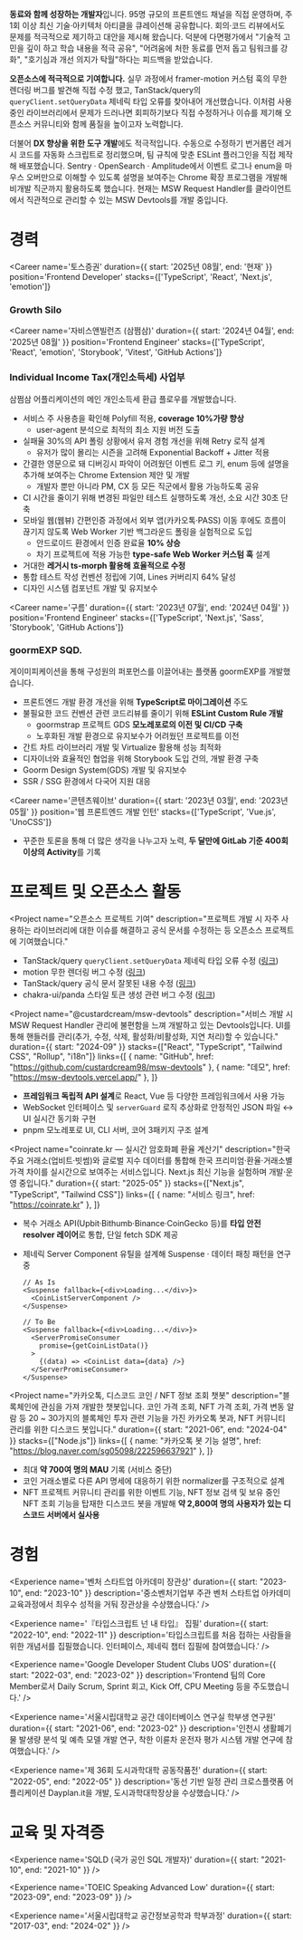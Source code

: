 <section aria-label='자기소개'>

**동료와 함께 성장하는 개발자**입니다. 95명 규모의 프론트엔드 채널을 직접 운영하며, 주 1회 이상 최신 기술·아키텍처 아티클을 큐레이션해 공유합니다. 회의·코드 리뷰에서도 문제를 적극적으로 제기하고 대안을 제시해 왔습니다. 덕분에 다면평가에서 "기술적 고민을 깊이 하고 학습 내용을 적극 공유", "어려움에 처한 동료를 먼저 돕고 팀워크를 강화", "호기심과 개선 의지가 탁월"하다는 피드백을 받았습니다.

**오픈소스에 적극적으로 기여합니다.** 실무 과정에서 framer-motion 커스텀 훅의 무한 렌더링 버그를 발견해 직접 수정 했고, TanStack/query의 `queryClient.setQueryData` 제네릭 타입 오류를 찾아내어 개선했습니다. 이처럼 사용 중인 라이브러리에서 문제가 드러나면 회피하기보다 직접 수정하거나 이슈를 제기해 오픈소스 커뮤니티와 함께 품질을 높이고자 노력합니다.

더불어 **DX 향상을 위한 도구 개발**에도 적극적입니다. 수동으로 수정하기 번거롭던 레거시 코드를 자동화 스크립트로 정리했으며, 팀 규칙에 맞춘 ESLint 플러그인을 직접 제작해 배포했습니다. Sentry · OpenSearch · Amplitude에서 이벤트 로그나 enum을 마우스 오버만으로 이해할 수 있도록 설명을 보여주는 Chrome 확장 프로그램을 개발해 비개발 직군까지 활용하도록 했습니다. 현재는 MSW Request Handler를 클라이언트에서 직관적으로 관리할 수 있는 MSW Devtools를 개발 중입니다.

</section>

<Contact />

# 경력

<Career
    name='토스증권'
    duration={{ start: '2025년 08월', end: '현재' }}
    position='Frontend Developer'
    stacks={['TypeScript', 'React', 'Next.js', 'emotion']}
>

### Growth Silo

</Career>

<Career
    name='자비스앤빌런즈 (삼쩜삼)'
    duration={{ start: '2024년 04월', end: '2025년 08월' }}
    position='Frontend Engineer'
    stacks={['TypeScript', 'React', 'emotion', 'Storybook', 'Vitest', 'GitHub Actions']}
>

### Individual Income Tax(개인소득세) 사업부

삼쩜삼 어플리케이션의 메인 개인소득세 환급 플로우를 개발했습니다.

- 서비스 주 사용층을 확인해 Polyfill 적용, **coverage 10%가량 향상**
  - user-agent 분석으로 최적의 최소 지원 버전 도출
- 실패율 30%의 API 폴링 상황에서 유저 경험 개선을 위해 Retry 로직 설계
  - 유저가 많이 몰리는 시즌을 고려해 Exponential Backoff + Jitter 적용
- 간결한 영문으로 돼 디버깅시 파악이 어려웠던 이벤트 로그 키, enum 등에 설명을 추가해 보여주는 Chrome Extension 제안 및 개발
  - 개발자 뿐만 아니라 PM, CX 등 모든 직군에서 활용 가능하도록 공유
- CI 시간을 줄이기 위해 변경된 파일만 테스트 실행하도록 개선, 소요 시간 30초 단축
- 모바일 웹(웹뷰) 간편인증 과정에서 외부 앱(카카오톡·PASS) 이동 후에도 흐름이 끊기지 않도록 Web Worker 기반 백그라운드 폴링을 실험적으로 도입
  - 안드로이드 환경에서 인증 완료율 **10% 상승**
  - 차기 프로젝트에 적용 가능한 **type-safe Web Worker 커스텀 훅** 설계
- 거대한 **레거시 ts-morph 활용해 효율적으로 수정**
- 통합 테스트 작성 컨벤션 정립에 기여, Lines 커버리지 64% 달성
- 디자인 시스템 컴포넌트 개발 및 유지보수

</Career>

<Career
    name='구름'
    duration={{ start: '2023년 07월', end: '2024년 04월' }}
    position='Frontend Engineer'
    stacks={['TypeScript', 'Next.js', 'Sass', 'Storybook', 'GitHub Actions']}
>

### goormEXP SQD.

게이미피케이션을 통해 구성원의 퍼포먼스를 이끌어내는 플랫폼 goormEXP를 개발했습니다.

- 프론트엔드 개발 환경 개선을 위해 **TypeScript로 마이그레이션** 주도
- 불필요한 코드 컨벤션 관련 코드리뷰를 줄이기 위해 **ESLint Custom Rule 개발**
  - goormstrap 프로젝트 GDS **모노레포로의 이전 및 CI/CD 구축**
  - 노후화된 개발 환경으로 유지보수가 어려웠던 프로젝트를 이전
- 간트 차트 라이브러리 개발 및 Virtualize 활용해 성능 최적화
- 디자이너와 효율적인 협업을 위해 Storybook 도입 건의, 개발 환경 구축
- Goorm Design System(GDS) 개발 및 유지보수
- SSR / SSG 환경에서 다국어 지원 대응

</Career>

<Career
    name='콘텐츠웨이브'
    duration={{ start: '2023년 03월', end: '2023년 05월' }}
    position='웹 프론트엔드 개발 인턴'
    stacks={['TypeScript', 'Vue.js', 'UnoCSS']}
>

- 꾸준한 토론을 통해 더 많은 생각을 나누고자 노력, **두 달만에 GitLab 기준 400회 이상의 Activity**를 기록

</Career>

# 프로젝트 및 오픈소스 활동

<Project
  name="오픈소스 프로젝트 기여"
  description="프로젝트 개발 시 자주 사용하는 라이브러리에 대한 이슈를 해결하고 공식 문서를 수정하는 등 오픈소스 프로젝트에 기여했습니다."
>

- TanStack/query `queryClient.setQueryData` 제네릭 타입 오류 수정 ([링크](https://github.com/TanStack/query/pull/9030))
- motion 무한 렌더링 버그 수정 ([링크](https://github.com/motiondivision/motion/pull/2802))
- TanStack/query 공식 문서 잘못된 내용 수정 ([링크](https://github.com/TanStack/query/pull/5670))
- chakra-ui/panda 스타일 토큰 생성 관련 버그 수정 ([링크](https://github.com/chakra-ui/panda/pull/997))

</Project>

<Project
  name="@custardcream/msw-devtools"
  description="서비스 개발 시 MSW Request Handler 관리에 불편함을 느껴 개발하고 있는 Devtools입니다. UI를 통해 핸들러를 관리(추가, 수정, 삭제, 활성화/비활성화, 지연 처리)할 수 있습니다."
  duration={{ start: "2024-09" }}
  stacks={["React", "TypeScript", "Tailwind CSS", "Rollup", "i18n"]}
  links={[
    { name: "GitHub", href: "https://github.com/custardcream98/msw-devtools" },
    { name: "데모", href: "https://msw-devtools.vercel.app/" },
  ]}
>

- **프레임워크 독립적 API 설계**로 React, Vue 등 다양한 프레임워크에서 사용 가능
- WebSocket 인터페이스 및 `serverGuard` 로직 추상화로 안정적인 JSON 파일 ↔ UI 실시간 동기화 구현
- pnpm 모노레포로 UI, CLI 서버, 코어 3패키지 구조 설계

</Project>

<Project
  name="coinrate.kr — 실시간 암호화폐 환율 계산기"
  description="한국 주요 거래소(업비트·빗썸)와 글로벌 지수 데이터를 통합해 한국 프리미엄·환율·거래소별 가격 차이를 실시간으로 보여주는 서비스입니다. Next.js 최신 기능을 실험하며 개발·운영 중입니다."
  duration={{ start: "2025-05" }}
  stacks={["Next.js", "TypeScript", "Tailwind CSS"]}
  links={[
    { name: "서비스 링크", href: "https://coinrate.kr" },
  ]}
>

- 복수 거래소 API(Upbit·Bithumb·Binance·CoinGecko 등)를 **타입 안전 resolver 레이어**로 통합, 단일 fetch SDK 제공
- 제네릭 Server Component 유틸을 설계해 Suspense · 데이터 패칭 패턴을 연구중

  ```tsx
  // As Is
  <Suspense fallback={<div>Loading...</div>}>
    <CoinListServerComponent />
  </Suspense>

  // To Be
  <Suspense fallback={<div>Loading...</div>}>
    <ServerPromiseConsumer
      promise={getCoinListData()}
    >
      {(data) => <CoinList data={data} />}
    </ServerPromiseConsumer>
  </Suspense>
  ```

</Project>

<Project
  name="카카오톡, 디스코드 코인 / NFT 정보 조회 챗봇"
  description="블록체인에 관심을 가져 개발한 챗봇입니다. 코인 가격 조회, NFT 가격 조회, 가격 변동 알람 등 20 ~ 30가지의 블록체인 투자 관련 기능을 가진 카카오톡 봇과, NFT 커뮤니티 관리를 위한 디스코드 봇입니다."
  duration={{ start: "2021-06", end: "2024-04" }}
  stacks={["Node.js"]}
  links={[
    { name: "카카오톡 봇 기능 설명", href: "https://blog.naver.com/sg05098/222596637921" },
  ]}
>

- 최대 **약 700여 명의 MAU** 기록 (서비스 중단)
- 코인 거래소별로 다른 API 명세에 대응하기 위한 normalizer를 구조적으로 설계
- NFT 프로젝트 커뮤니티 관리를 위한 이벤트 기능, NFT 정보 검색 및 보유 중인 NFT 조회 기능을 탑재한 디스코드 봇을 개발해 **약 2,800여 명의 사용자가 있는 디스코드 서버에서 실사용**

</Project>

# 경험

<Experience
  name='벤처 스타트업 아카데미 장관상'
  duration={{ start: "2023-10", end: "2023-10" }}
  description='중소벤처기업부 주관 벤처 스타트업 아카데미 교육과정에서 최우수 성적을 거둬 장관상을 수상했습니다.'
/>

<Experience
  name='『타입스크립트 넌 내 타입』 집필'
  duration={{ start: "2022-10", end: "2022-11" }}
  description='타입스크립트를 처음 접하는 사람들을 위한 개념서를 집필했습니다. 인터페이스, 제네릭 챕터 집필에 참여했습니다.'
/>

<Experience
  name='Google Developer Student Clubs UOS'
  duration={{ start: "2022-03", end: "2023-02" }}
  description='Frontend 팀의 Core Member로서 Daily Scrum, Sprint 회고, Kick Off, CPU Meeting 등을 주도했습니다.'
/>

<Experience
  name='서울시립대학교 공간 데이터베이스 연구실 학부생 연구원'
  duration={{ start: "2021-06", end: "2023-02" }}
  description='인천시 생활폐기물 발생량 분석 및 예측 모델 개발 연구, 착한 이륜차 운전자 평가 시스템 개발 연구에 참여했습니다.'
/>

<Experience
  name='제 36회 도시과학대학 공동작품전'
  duration={{ start: "2022-05", end: "2022-05" }}
  description='동선 기반 일정 관리 크로스플랫폼 어플리케이션 Dayplan.it을 개발, 도시과학대학장상을 수상했습니다.'
/>

# 교육 및 자격증

<Experience name='SQLD (국가 공인 SQL 개발자)' duration={{ start: "2021-10", end: "2021-10" }} />

<Experience name='TOEIC Speaking Advanced Low' duration={{ start: "2023-09", end: "2023-09" }} />

<Experience
  name='서울시립대학교 공간정보공학과 학부과정'
  duration={{ start: "2017-03", end: "2024-02" }}
/>
